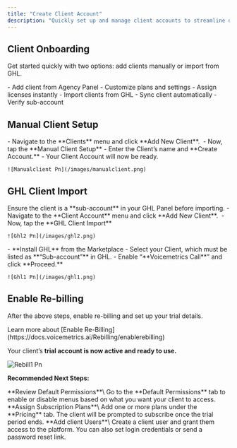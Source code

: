 ```yaml
---
title: "Create Client Account"
description: "Quickly set up and manage client accounts to streamline onboarding and provide personalized access to your platform. Add client details, enable re-billing, and set up trial days and free call minutes for a smooth start."
---
```


## **Client Onboarding**

Get started quickly with two options: add clients manually or import from GHL.

<CardGroup cols={2}>
  <Card title="Manual Client Setup" icon="snowman-head" color="#034737">
    - Add client from Agency Panel
    - Customize plans and settings
    - Assign licenses instantly
  </Card>
  <Card title="GHL Client Import" icon="file-import" color="#034737">
    - Import clients from GHL
    - Sync client automatically
    - Verify sub-account
  </Card>
</CardGroup>

## **Manual Client Setup**

<Steps>
  <Step title="Log in to the Agency Panel" stepNumber={1} titleSize="p">
    - Navigate to the **Clients** menu and click **Add New Client**. 
    - Now, tap the **Manual Client Setup**
  </Step>
  <Step title="Create Account">
    - Enter the Client’s name and **Create Account.**
    - Your Client Account will now be ready.

    ![Manualclient Pn](/images/manualclient.png)
  </Step>
</Steps>

## **GHL Client Import**

<Warning>
  Ensure the client is a **sub-account** in your GHL Panel before importing.
</Warning>

<Steps>
  <Step title="Log in to the Agency Panel">
    - Navigate to the **Client Account** menu and click **Add New Client**. 
    - Now, tap the **GHL Client Import**

    ![Ghl2 Pn](/images/ghl2.png)
  </Step>
  <Step title="GHL Permissions">
    - **Install GHL** from the Marketplace
    - Select your Client, which must be listed as **“Sub-account”** in GHL.
    - Enable “**Voicemetrics Call**” and click **Proceed.**

    ![Ghl1 Pn](/images/ghl1.png)
  </Step>
</Steps>

## **Enable Re-billing**

After the above steps, enable re-billing and set up your trial details.

<Note>
  Learn more about [Enable Re-Billing](https://docs.voicemetrics.ai/Rebilling/enablerebilling)
</Note>

Your client’s **trial account is now active and ready to use.**

![Rebill1 Pn](/images/rebill1.png)

**Recommended Next Steps:**

<Check>
  **Review Default Permissions**\
  Go to the **Default Permissions** tab to enable or disable menus based on what you want your client to access.
</Check>

<Check>
  **Assign Subscription Plans**\
  Add one or more plans under the **Pricing** tab. The client will be prompted to subscribe once the trial period ends.
</Check>

<Check>
  **Add client Users**\
  Create a client user and grant them access to the platform. You can also set login credentials or send a password reset link.
</Check>